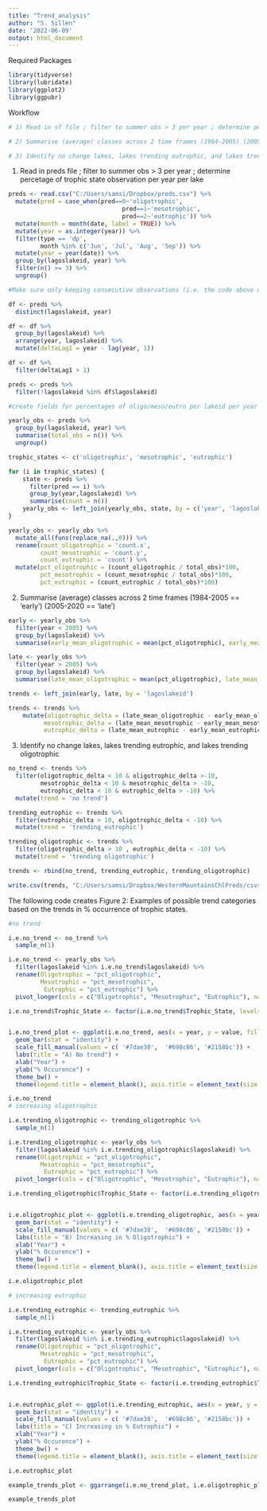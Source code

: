 ```yaml
---
title: "Trend_analysis"
author: "S. Sillen"
date: '2022-06-09'
output: html_document
---
```


Required Packages
```r
library(tidyverse)
library(lubridate)
library(ggplot2)
library(ggpubr)
```


Workflow
```r

# 1) Read in sf file ; filter to summer obs > 3 per year ; determine percetage of trophic state observation per year per lake

# 2) Summarise (average) classes across 2 time frames (1984-2005) (2005-2020)

# 3) Identify no change lakes, lakes trending eutrophic, and lakes trending oligotrophic
```

1) Read in preds file ; filter to summer obs > 3 per year ; determine percetage of trophic state observation per year per lake
```r
preds <- read.csv("C:/Users/samsi/Dropbox/preds.csv") %>%
  mutate(pred = case_when(pred==0~'oligotrophic',
                                pred==1~'mesotrophic',
                                pred==2~'eutrophic')) %>%
  mutate(month = month(date, label = TRUE)) %>%
  mutate(year = as.integer(year)) %>%
  filter(type == 'dp',
         month %in% c('Jun', 'Jul', 'Aug', 'Sep')) %>%
  mutate(year = year(date)) %>%
  group_by(lagoslakeid, year) %>%
  filter(n() >= 3) %>%
  ungroup()

#Make sure only keeping consecutive observations (i.e. the code above only keeps years where there are three observations per year, but includes gaps; the code below drops all of the lakes with gaps)

df <- preds %>%
  distinct(lagoslakeid, year)

df <- df %>% 
  group_by(lagoslakeid) %>% 
  arrange(year, lagoslakeid) %>%
  mutate(deltaLag1 = year - lag(year, 1)) 

df <- df %>%
  filter(deltaLag1 > 1)

preds <- preds %>%
  filter(!lagoslakeid %in% df$lagoslakeid)

#create fields for percentages of oligo/meso/eutro per lakeid per year

yearly_obs <- preds %>%
  group_by(lagoslakeid, year) %>%
  summarise(total_obs = n()) %>%
  ungroup()

trophic_states <- c('oligotrophic', 'mesotrophic', 'eutrophic')

for (i in trophic_states) {
    state <- preds %>%
      filter(pred == i) %>%
      group_by(year,lagoslakeid) %>%
      summarise(count = n())
    yearly_obs <- left_join(yearly_obs, state, by = c('year', 'lagoslakeid'))
}

yearly_obs <- yearly_obs %>%
  mutate_all(funs(replace_na(.,0))) %>%
  rename(count_oligotrophic = 'count.x',
         count_mesotrophic = 'count.y',
         count_eutrophic = 'count') %>%
  mutate(pct_oligotrophic = (count_oligotrophic / total_obs)*100,
         pct_mesotrophic = (count_mesotrophic / total_obs)*100,
         pct_eutrophic = (count_eutrophic / total_obs)*100) 
```

2) Summarise (average) classes across 2 time frames (1984-2005 == 'early') (2005-2020 == 'late')
```r

early <- yearly_obs %>%
  filter(year < 2005) %>%
  group_by(lagoslakeid) %>%
  summarise(early_mean_oligotrophic = mean(pct_oligotrophic), early_mean_mesotrophic = mean(pct_mesotrophic), early_mean_eutrophic = mean(pct_eutrophic))

late <- yearly_obs %>%
  filter(year > 2005) %>%
  group_by(lagoslakeid) %>%
  summarise(late_mean_oligotrophic = mean(pct_oligotrophic), late_mean_mesotrophic = mean(pct_mesotrophic), late_mean_eutrophic = mean(pct_eutrophic))

trends <- left_join(early, late, by = 'lagoslakeid')

trends <- trends %>%
    mutate(oligotrophic_delta = (late_mean_oligotrophic - early_mean_oligotrophic),
          mesotrophic_delta = (late_mean_mesotrophic - early_mean_mesotrophic),
          eutrophic_delta = (late_mean_eutrophic - early_mean_eutrophic))
```

3) Identify no change lakes, lakes trending eutrophic, and lakes trending oligotrophic
```r

no_trend <- trends %>%
  filter(oligotrophic_delta < 10 & oligotrophic_delta >-10, 
         mesotrophic_delta < 10 & mesotrophic_delta > -10, 
         eutrophic_delta < 10 & eutrophic_delta > -10) %>%
  mutate(trend = 'no trend')

trending_eutrophic <- trends %>%
  filter(eutrophic_delta > 10, oligotrophic_delta < -10) %>%
  mutate(trend = 'trending_eutrophic')

trending_oligotrophic <- trends %>%
  filter(oligotrophic_delta > 10 , eutrophic_delta < -10) %>%
  mutate(trend = 'trending oligotrophic')

trends <- rbind(no_trend, trending_eutrophic, trending_oligotrophic)

write.csv(trends, "C:/Users/samsi/Dropbox/WesternMountainsChlPreds/csvs/trends.csv")
```


The following code creates Figure 2: Examples of possible trend categories based on the trends in % occurrence of trophic states.  
```r
#no trend

i.e.no_trend <- no_trend %>%
  sample_n(1)

i.e.no_trend <- yearly_obs %>%
  filter(lagoslakeid %in% i.e.no_trend$lagoslakeid) %>%
  rename(Oligotrophic = "pct_oligotrophic", 
         Mesotrophic = "pct_mesotrophic",
          Eutrophic = "pct_eutrophic") %>%
  pivot_longer(cols = c("Oligotrophic", "Mesotrophic", "Eutrophic"), names_to = "Trophic_State")

i.e.no_trend$Trophic_State <- factor(i.e.no_trend$Trophic_State, levels = c('Eutrophic', "Mesotrophic", "Oligotrophic"))


i.e.no_trend_plot <- ggplot(i.e.no_trend, aes(x = year, y = value, fill = Trophic_State)) +
  geom_bar(stat = "identity") +
  scale_fill_manual(values = c( '#7dae38',  '#698c86', '#2158bc')) +
  labs(title = "A) No trend") +
  xlab("Year") +
  ylab("% Occurence") +
  theme_bw() +
  theme(legend.title = element_blank(), axis.title = element_text(size = 30), axis.text = element_text(size = 24, color = 'black'), legend.text = element_text(size = 30), title = element_text(size = 30, face = 'bold'))

i.e.no_trend
# increasing oligotrophic

i.e.trending_oligotrophic <- trending_oligotrophic %>%
  sample_n(1)

i.e.trending_oligotrophic <- yearly_obs %>%
  filter(lagoslakeid %in% i.e.trending_oligotrophic$lagoslakeid) %>%
  rename(Oligotrophic = "pct_oligotrophic", 
         Mesotrophic = "pct_mesotrophic",
          Eutrophic = "pct_eutrophic") %>%
  pivot_longer(cols = c("Oligotrophic", "Mesotrophic", "Eutrophic"), names_to = "Trophic_State")

i.e.trending_oligotrophic$Trophic_State <- factor(i.e.trending_oligotrophic$Trophic_State, levels = c('Eutrophic', "Mesotrophic", "Oligotrophic"))


i.e.oligotrophic_plot <- ggplot(i.e.trending_oligotrophic, aes(x = year, y = value, fill = Trophic_State)) +
  geom_bar(stat = "identity") +
  scale_fill_manual(values = c( '#7dae38',  '#698c86', '#2158bc')) +
  labs(title = "B) Increasing in % Oligotrophic") +
  xlab("Year") +
  ylab("% Occurence") +
  theme_bw() +
  theme(legend.title = element_blank(), axis.title = element_text(size = 30), axis.text = element_text(size = 24, color = 'black'), legend.text = element_text(size = 30), title = element_text(size = 30, face = 'bold'))

i.e.oligotrophic_plot

# increasing eutrophic

i.e.trending_eutrophic <- trending_eutrophic %>%
  sample_n(1)

i.e.trending_eutrophic <- yearly_obs %>%
  filter(lagoslakeid %in% i.e.trending_eutrophic$lagoslakeid) %>%
  rename(Oligotrophic = "pct_oligotrophic", 
         Mesotrophic = "pct_mesotrophic",
          Eutrophic = "pct_eutrophic") %>%
  pivot_longer(cols = c("Oligotrophic", "Mesotrophic", "Eutrophic"), names_to = "Trophic_State")

i.e.trending_eutrophic$Trophic_State <- factor(i.e.trending_eutrophic$Trophic_State, levels = c('Eutrophic', "Mesotrophic", "Oligotrophic"))


i.e.eutrophic_plot <- ggplot(i.e.trending_eutrophic, aes(x = year, y = value, fill = Trophic_State)) +
  geom_bar(stat = "identity") +
  scale_fill_manual(values = c( '#7dae38',  '#698c86', '#2158bc')) +
  labs(title = "C) Increasing in % Eutrophic") +
  xlab("Year") +
  ylab("% Occurence") +
  theme_bw() +
  theme(legend.title = element_blank(), axis.title = element_text(size = 30), axis.text = element_text(size = 24, color = 'black'), legend.text = element_text(size = 30), title = element_text(size = 30, face = 'bold'))

i.e.eutrophic_plot

example_trends_plot <- ggarrange(i.e.no_trend_plot, i.e.oligotrophic_plot, i.e.eutrophic_plot)

example_trends_plot

```

